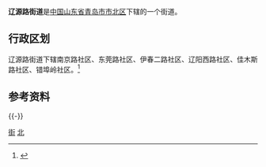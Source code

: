'''辽源路街道'''是[[中华人民共和国|中国]][[山东省|山东省]][[青岛市|青岛市]][[市北区|市北区]]下辖的一个街道。

== 行政区划 ==

辽源路街道下辖南京路社区、东莞路社区、伊春二路社区、辽阳西路社区、佳木斯路社区、错埠岭社区。<ref>{{Cite web|url=http://www.stats.gov.cn/tjsj/tjbz/tjyqhdmhcxhfdm/2015/37/02/03/370203015.html|title=统计用区划和城乡划分代码/山东省/青岛市/市北区/辽源路街道办事处|accessdate=2017-04-23|author=国家统计局|date=2015-09-30|publisher=}}</ref>
== 参考资料 ==
{{Reflist}}
{{-}}
{{青岛小作品}}
{{青岛市市北区行政区划}}
{{青岛市行政区划}}
[[Category:市北区|街]]
[[Category:青岛乡级行政区划|北]]